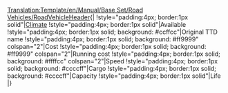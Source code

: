 <noinclude>[[Translation:Template/en/Manual/Base Set/Road Vehicles/RoadVehicleHeader]]</noinclude>{|
!style="padding:4px; border:1px solid"|[[en/Manual/Base Set/TSRY|Climate]]
!style="padding:4px; border:1px solid"|Available
!style="padding:4px; border:1px solid; background: #ccffcc"|Original TTD name
!style="padding:4px; border:1px solid; background: #ff9999" colspan="2"|Cost
!style="padding:4px; border:1px solid; background: #ff9999" colspan="2"|Running cost
!style="padding:4px; border:1px solid; background: #ffffcc" colspan="2"|Speed
!style="padding:4px; border:1px solid; background: #ccccff"|Cargo
!style="padding:4px; border:1px solid; background: #ccccff"|Capacity
!style="padding:4px; border:1px solid"|Life<noinclude>
|}</noinclude>